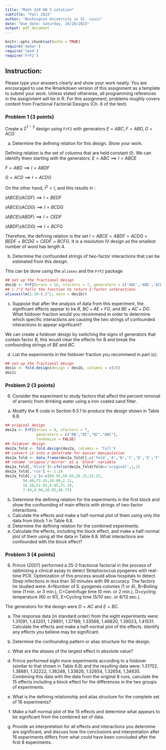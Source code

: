 ```yaml
---
title: "Math 420 HW 3 solution"
subtitle: "Fall 2023"
author: "Washington University in St. Louis"
date: "Due date: Saturday, 10/28/2023"
output: pdf_document
---
```


```r
knitr::opts_chunk$set(echo = TRUE)
require('daewr')
require('lme4')
require('FrF2')
```

## Instruction:

Please type your answers clearly and show your work neatly. You are encouraged to use the Rmarkdown version of this assignment as a template to submit your work. Unless stated otherwise, all programming references in the assignment will be in R. For this assignment, problems roughly covers content from Fractional Factorial Designs (Ch. 6 of the text)


### Problem 1 (3 points)
Create a $2^{7-3}$ design using `FrF2` with generators $E = ABC, F = ABD, G = ACD$

(a) Determine the defining relation for this design. Show your work.

Defining relation is the set of columns that are held constant ($I$). We can identify them starting with the generators:
$E=ABC \implies I = ABCE$

$F=ABD \implies I = ABDF$

$G=ACD \implies I = ACDG$

On the other hand, $I^2 = I,$ and this results in :

$(ABCE)(ACDF) \implies I = BEDF$

$(ABCE)(ACDG) \implies I = BCDG$

$(ABCE)(ABDF) \implies I = CEDF$

$(ABDF)(ACDG) \implies I = BCFG$

Therefore, the defining relation is the set  $I = ABCE = ABDF = ACDG = BEDF = BCDG = CEDF = BCFG$. It is a resolution IV design as the smallest number of word has length 4.

(b) Determine the confounded strings of two-factor interactions that can be estimated from this design.

This can be done using the `aliases` and the `FrF2` package 

```r
## set up the fractional design
des1b <- FrF2(nruns = 16, nfactors = 7, generators = c('ABC','ABD','ACD'))
## (.)^2 tells the function to return 2-factor interactions
aliases(lm(1:16~(.)^2, data = des1b))

```

(c) Suppose that after the analysis of data from this experiment, the significant effects appear to be $B$, $BC +AE +FG$, and $BE +AC +DG$. What foldover fraction would you recommend in order to determine which specific interactions are causing the two strings of confounded interactions to appear significant?

We can create a foldover design by switching the signs of generators that contain factor $B$, this would clear the effects for B and break the confounding strings of $BE$ and $BC.$



(d) List the experiments in the foldover fraction you recommend in part (c).

```r
## set up the fractional design
des1c <- fold.design(design = des1b, columns = c(2))
des1c

```

### Problem 2 (3 points)
6. Consider the experiment to study factors that affect the percent removal of arsenic from drinking water using a iron coated sand filter.

(a) Modify the R code in Section 6.5.1 to produce the design shown in Table 6.8.

```r
## original design
des2a <- FrF2(nruns = 8, nfactors = 7, 
              generators = c("AB","AC","BC","ABC"),
              randomize = FALSE)
## foldover design
des2a_fold <- fold.design(des2a, columns = 'full')
## convert it into a dataframe for easier manipulation
des2a_fold <- data.frame(des2a_fold)[,c('fold','A','B','C','D','E','F','G')]
## rename 'origina'/'mirror' as a 'block' variable
des2a_fold[,'block']<-ifelse(des2a_fold$fold=='original',1,2)
des2a_fold[,'run'] <- 1:16
des2a_fold[,'y']<-c(69.95,58.65,56.25,53.25,
        94.40,73.45,10.00,2.11,
        16.20,52.85,9.05,31.10,
        7.40,9.90,10.85,48.75)
```
(b) Determine the defining relation for the experiments in the first block and show the confounding of main effects with strings of two-factor interactions.
(c) Calculate the effects and make a half-normal plot of them using only the data from block 1 in Table 6.8.
(d) Determine the defining relation for the combined experiments.
(e) Calculate the effects, including the block effect, and make a half-normal plot of them using all the data in Table 6.8. What interactions are confounded with the block effect?


### Problem 3 (4 points)

8. Prince (2007) performed a 25-2 fractional factorial in the process of optimizing a clinical assay to detect Streptococcus pyogenes with real-time PCR. Optimization of this process would allow hospitals to detect Strep infections in less than 30 minutes with $99%$ accuracy. The factors he studied were: 
A=Number of S. pyogenes colonies (1 or 4), 
B=Boiling time (1 min. or 3 min.), 
C=Centrifuge time (0 min. or 2 min.), 
D=cycling temperature (60 or 61), 
E=Cycling time (5/10 sec. or 8/13 sec.). 

The generators for the design were $D=AC$ and $E=BC$.

(a) The response data (in standard order) from the eight experiments were: 1.31091, 1.43201, 1.29951, 1.37199, 1.33566, 1.46820, 1.39023, 1.41531. Calculate the effects and make a half-normal plot of the effects. Identify any effects you believe may be significant.

(b) Determine the confounding pattern or alias structure for the design.

(c) What are the aliases of the largest effect in absolute value?

(d) Prince performed eight more experiments according to a foldover (similar to that shown in Table 6.8) and the resulting data were: 1.31702, 1.38881, 1.32222, 1.36248, 1.33826, 1.32654, 1.32654, 1.34635. Combining this data with the data from the original 8 runs, calculate the 15 effects including a block effect for the differences in the two groups of experiments.

(e) What is the defining relationship and alias structure for the complete set of 16 experiments?

(f) Make a half-normal plot of the 15 effects and determine what appears to be significant from the combined set of data.

(g) Provide an interpretation for all effects and interactions you determine are significant, and discuss how the conclusions and interpretation after 16 experiments differs from what could have been concluded after the first 8 experiments.

